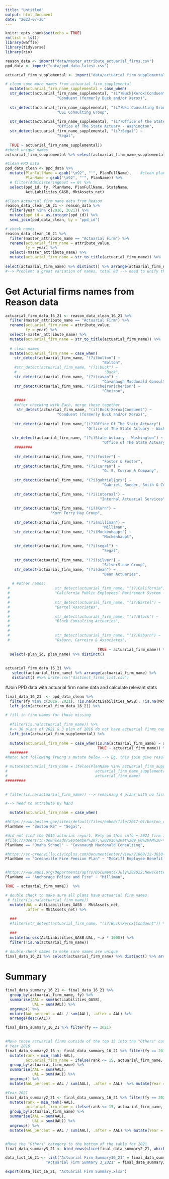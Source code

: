 ```yaml
---
title: "Untitled"
output: html_document
date: "2023-07-26"
---
```


```r
knitr::opts_chunk$set(echo = TRUE)
rm(list = ls())
library(waffle)
library(tidyverse)
library(rio)
```

```r
reason_data <- import("data/master_attribute_actuarial_firms.csv")
ppd_data <- import("data/ppd-data-latest.csv")

actuarial_firm_supplemental <- import("data/actuarial firm supplemental.xlsx") %>% 

# clean some more names from actuarial_firm_supplemental
  mutate(actuarial_firm_name_supplemental = case_when(
  str_detect(actuarial_firm_name_supplemental, "(i?)Buck|Xerox|Conduent") ~ 
                       "Conduent (formerly Buck and/or Xerox)",
  
  str_detect(actuarial_firm_name_supplemental, "(i?)Usi Consulting Group") ~ 
                       "USI Consulting Group",
  
  str_detect(actuarial_firm_name_supplemental, "(i?)Office of the State Actuary - Washington") ~ 
                       "Office of The State Actuary - Washington",
  str_detect(actuarial_firm_name_supplemental, "(i?)Segal") ~ 
                       "Segal",
  
  TRUE ~ actuarial_firm_name_supplemental))
#check unique names
actuarial_firm_supplemental %>% select(actuarial_firm_name_supplemental) %>% distinct() %>% arrange()
```

```r
#Clean PPD data
ppd_data_clean <- ppd_data %>% 
  mutate(PlanFullName = gsub("\x92", "'", PlanFullName),    #clean plan names and full names
         PlanName = gsub("\x92", "'", PlanName)) %>% 
  # filter(AdministeringGovt == 0) %>% 
  select(ppd_id, fy, PlanName, PlanFullName, StateName, 
         ActLiabilities_GASB, MktAssets_net)

#Clean actuarial firm name data from Reason
reason_data_clean_16_21 <- reason_data %>% 
  filter(year %in% c(2016, 2021)) %>% 
  mutate(ppd_id = as.integer(ppd_id)) %>% 
  semi_join(ppd_data_clean, by = "ppd_id") 

# check names
reason_data_clean_16_21 %>% 
  filter(master_attribute_name == "Actuarial Firm") %>% 
  rename(actuarial_firm_name = attribute_value,
         fy = year) %>% 
  select(-master_attribute_name) %>% 
  mutate(actuarial_firm_name = str_to_title(actuarial_firm_name)) %>% 
  
select(actuarial_firm_name) %>% distinct() %>% arrange(actuarial_firm_name) 
#--> Problem: a great variation of names, total 83 --> need to unify them below
```

# Get Acturial firms names from Reason data
```r
actuarial_firm_data_16_21 <- reason_data_clean_16_21 %>% 
  filter(master_attribute_name == "Actuarial Firm") %>% 
  rename(actuarial_firm_name = attribute_value,
         fy = year) %>% 
  select(-master_attribute_name) %>% 
  mutate(actuarial_firm_name = str_to_title(actuarial_firm_name)) %>% 
  
  # clean names
  mutate(actuarial_firm_name = case_when(
    str_detect(actuarial_firm_name, "(?i)bolton") ~
                                           "Bolton",
    #str_detect(actuarial_firm_name, "(?i)buck") ~
    #                                       "Buck",
    str_detect(actuarial_firm_name, "(?i)cavan") ~ 
                                           "Cavanaugh Macdonald Consulting",
    str_detect(actuarial_firm_name, "(?i)cheiron|cherion") ~
                                           "Cheiron",
    
    #####
    #after checking with Zach, merge these together
     str_detect(actuarial_firm_name, "(i?)Buck|Xerox|Conduent") ~ 
                       "Conduent (formerly Buck and/or Xerox)",
    
    str_detect(actuarial_firm_name,"(i?)Office Of The State Actuary")  ~ 
                                    "Office of The State Actuary - Washington",
   
   str_detect(actuarial_firm_name, "(?i)State Actuary - Washington") ~
                                           "Office of The State Actuary - Washington",
    ########
    
    str_detect(actuarial_firm_name, "(?i)foster") ~
                                           "Foster & Foster",
    str_detect(actuarial_firm_name, "(?i)curran") ~
                                           "G. S. Curran & Company",
    
    str_detect(actuarial_firm_name, "(?i)gabriel|grs") ~
                                           "Gabriel, Roeder, Smith & Company (GRS)",
    
    str_detect(actuarial_firm_name, "(?i)internal") ~
                                          "Internal Actuarial Services",
    
    str_detect(actuarial_firm_name, "(i?)Korn") ~
                    "Korn Ferry Hay Group",
                                         
    str_detect(actuarial_firm_name, "(?i)milliman") ~
                                           "Milliman",
    str_detect(actuarial_firm_name, "(?i)Mockenhaupt") ~
                                           "Mockenhaupt",
    
    str_detect(actuarial_firm_name, "(?i)segal") ~
                                           "Segal",
  
    str_detect(actuarial_firm_name, "(?i)silver") ~
                                           "SilverStone Group",
    str_detect(actuarial_firm_name, "(?i)dean") ~
                                           "Dean Actuaries",
    
   # #other names:
 #                    str_detect(actuarial_firm_name, "(i?)California") ~
 #                    "California Public Employees’ Retirement System - Actuarial Office",
 #                
 #                    str_detect(actuarial_firm_name, "(i?)Bartel") ~
 #                    "Bartel Associates",
 # 
 #                    str_detect(actuarial_firm_name, "(i?)Block") ~
 #                    "Block Consulting Actuaries",
 #                  
 #          
 #                    str_detect(actuarial_firm_name, "(i?)Osborn") ~
 #                    "Osborn, Carreiro & Associates",
 
                                         TRUE ~ actuarial_firm_name)) %>%
  select(-plan_id, plan_name) %>% distinct()
  
  
actuarial_firm_data_16_21 %>% 
   select(actuarial_firm_name) %>% arrange(actuarial_firm_name) %>% 
   distinct() #%>% write.csv("distinct_firms_list.csv")
```


#Join PPD data with actuarial firm name data and calculate relevant stats
```r
final_data_16_21  <- ppd_data_clean %>% 
  filter(fy %in% c(2016, 2021), !is.na(ActLiabilities_GASB), !is.na(MktAssets_net)) %>% 
  left_join(actuarial_firm_data_16_21) %>% 

# fill in firm names for those missing
  
  #filter(is.na(actuarial_firm_name)) %>% 
  #-> 30 plans of 2021 & 3 plan of 2016 do not have actuarial firms name  --> need to join with supplemental
  left_join(actuarial_firm_supplemental) %>%  
  
  mutate(actuarial_firm_name = case_when(is.na(actuarial_firm_name) ~ actuarial_firm_name_supplemental, 
                                         TRUE ~ actuarial_firm_name)) %>% 
  ########
#Note: Not following Truong's mutate below --> Eg. this join give result that in year 2016 Conduent has 17 instead of 21 plans as original. 

# mutate(actuarial_firm_name = ifelse(PlanName %in% actuarial_firm_supplemental$PlanName, 
#                                       actuarial_firm_name_supplemental, 
#                                       actuarial_firm_name)
#########
  

# filter(is.na(actuarial_firm_name)) --> remaining 4 plans with no firms name 

#--> need to attribute by hand

  mutate(actuarial_firm_name = case_when(

#https://www.boston.gov/sites/default/files/embed/file/2017-01/boston_retirement_system_january_1_2016_valuation_report.pdf
PlanName == "Boston RS" ~ "Segal",

#did not find the 2016 acturial report. Rely on this info + 2021 firm is Cavanaugh to conclude its firm = Cavanaugh 
#file:///Users/tn/Downloads/September%207,%202016%20at%209_00%20AM%20-%20Omaha%20School%20Employees'%20Retirement%20System%20Board%20of%20Trustees%20Meeting.pdf
PlanName == "Omaha School" ~ "Cavanaugh Macdonald Consulting",

#https://sc-greenville.civicplus.com/DocumentCenter/View/21068/22-3810-Actuarial-Report-GFPP-GASB-68-FYE-2021
PlanName == "Greenville Fire Pension Plan" ~ "McGriff Employee Benefit Solutions",


#https://www.muni.org/Departments/apfrs/Documents/July%202022.Newsletter.Webpage.version.pdf
PlanName == "Anchorage Police and Fire" ~ "Milliman",

TRUE ~ actuarial_firm_name))  %>% 

# double check to make sure all plans have actuarial firm names
 # filter(is.na(actuarial_firm_name))
  mutate(UAL = ActLiabilities_GASB - MktAssets_net,
         .after = MktAssets_net) %>% 
  
  ###
  #filter(str_detect(actuarial_firm_name, "(i?)Buck|Xerox|Conduent")) %>% filter(fy == 2021)
  
  ###
  mutate(across(ActLiabilities_GASB:UAL, ~.x * 1000)) %>% 
  filter(!is.na(actuarial_firm_name)) 
  
# double-check names to make sure names are unique 
final_data_16_21 %>% select(actuarial_firm_name) %>% distinct() %>% arrange(actuarial_firm_name)

```

# Summary 
```r

final_data_summary_16_21 <- final_data_16_21 %>% 
  group_by(actuarial_firm_name, fy) %>% 
  summarise(AAL = sum(ActLiabilities_GASB),
            UAL = sum(UAL)) %>% 
  ungroup() %>% 
  mutate(AAL_percent = AAL / sum(AAL), .after = AAL) %>% 
  arrange(desc(AAL))

final_data_summary_16_21 %>% filter(fy == 2021) 
  
```


```r
#Move those actuarial firms outside of the top 15 into the "Others" category
# Year 2016
final_data_summary2_16 <- final_data_summary_16_21 %>% filter(fy == 2016) %>% 
  mutate(rank = min_rank(-AAL),
         actuarial_firm_name = ifelse(rank <= 15, actuarial_firm_name, "Others")) %>% 
  group_by(actuarial_firm_name) %>% 
  summarise(AAL = sum(AAL),
            UAL = sum(UAL)) %>% 
  ungroup() %>% 
  mutate(AAL_percent = AAL / sum(AAL), .after = AAL)  %>% mutate(Year = 2016)

#Year 2021
final_data_summary2_21 <- final_data_summary_16_21 %>% filter(fy == 2021) %>% 
  mutate(rank = min_rank(-AAL),
         actuarial_firm_name = ifelse(rank <= 15, actuarial_firm_name, "Others")) %>% 
  group_by(actuarial_firm_name) %>% 
  summarise(AAL = sum(AAL),
            UAL = sum(UAL)) %>% 
  ungroup() %>% 
  mutate(AAL_percent = AAL / sum(AAL), .after = AAL) %>% mutate(Year = 2021)


#Move the "Others" category to the bottom of the table for 2021
final_data_summary3_21 <- bind_rows(slice(final_data_summary2_21, which(actuarial_firm_name != "Others")), slice(final_data_summary2_21, which(actuarial_firm_name == "Others")))

```


```r
data_list_16_21 <- list("Actuarial Firm Summary16_21" = final_data_summary_16_21,
                  "Actuarial Firm Summary 3_2021" = final_data_summary3_21)

export(data_list_16_21, "Actuarial Firm Summary.xlsx")


```





